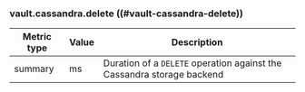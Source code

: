 ### vault.cassandra.delete ((#vault-cassandra-delete))

Metric type | Value | Description
----------- | ----- | -----------
summary     | ms    | Duration of a `DELETE` operation against the Cassandra storage backend